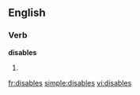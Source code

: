 ==English==

===Verb===
'''disables'''

# {{third-person singular of|[[disable]]}}

[[fr:disables]]
[[simple:disables]]
[[vi:disables]]